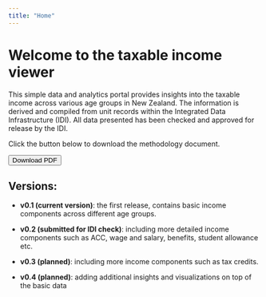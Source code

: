 ```yaml
---
title: "Home"
---
```


# Welcome to the taxable income viewer

This simple data and analytics portal provides insights into the taxable income across various age groups in New Zealand. The information is derived and compiled from unit records within the Integrated Data Infrastructure (IDI). All data presented has been checked and approved for release by the IDI.


Click the button below to download the methodology document.

<button onclick="window.location.href='methodology.pdf'">Download PDF</button>


## Versions:

- **v0.1 (current version)**: the first release, contains basic income components across different age groups.

- **v0.2 (submitted for IDI check)**: including more detailed income components such as ACC, wage and salary, benefits, student allowance etc.

- **v0.3 (planned)**: including more income components such as tax credits.

- **v0.4 (planned)**: adding additional insights and visualizations on top of the basic data